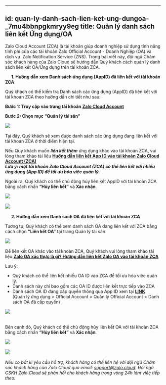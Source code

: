 
---
id: quan-ly-danh-sach-lien-ket-ung-dungoa-_7mu4bbnpgkmryy9eg
title: Quản lý danh sách liên kết Ứng dụng/OA 
---
Zalo Cloud Account (ZCA) là tài khoản giúp doanh nghiệp sử dụng tính năng tính phí của các tài khoản Zalo Official Account - Doanh Nghiệp (OA) và dịch vụ  Zalo Notification Service (ZNS). Trong bài viết này, đội ngũ Chăm sóc khách hàng của Zalo Cloud sẽ hướng dẫn Quý khách cách quản lý danh sách liên kết OA/Ứng dụng trên tài khoản ZCA. 

     **1. Hướng dẫn xem Danh sách ứng dụng (AppID) đã liên kết với tài khoản ZCA** 

Quý khách có thể kiểm tra Danh sách các ứng dụng (AppID) đã liên kết với tài khoản ZCA theo hướng dẫn chi tiết như sau: 

**Bước 1: Truy cập vào trang tài khoản** [**Zalo Cloud Account**](https://account.zalo.cloud/spending/overview)  

**Bước 2: Chọn mục “Quản lý tài sản”** 

![](https://stc-oa.zdn.vn/uploads/25aae0d90ca3d3b0f2ab586562e1782b.png) 

Tại đây, Quý khách sẽ xem được danh sách các ứng dụng đang liên kết với tài khoản ZCA ở thời điểm hiện tại.  

Nếu Quý khách muốn _**liên kết thêm**_ ứng dụng khác vào tài khoản ZCA, vui lòng tham khảo tài liệu [**Hướng dẫn liên kết App ID vào tài khoản Zalo Cloud Account (ZCA)**](https://zalo.cloud/blog/huong-dan-lien-ket-app-id-vao-tai-khoan-zalo-cloud-account-zca/vvurnnpbnqgn8dzbrv)   
_**Lưu ý: một tài khoản Zalo Cloud Account (ZCA) có thể liên kết với nhiều ứng dụng (App ID) để tối ưu hóa việc quản lý.**_ 

Ngoài ra, Quý khách có thể chủ động hủy liên kết AppID với tài khoản ZCA bằng cách nhấn **“Hủy liên kết”** và **Xác nhận**.  

![](https://stc-oa.zdn.vn/uploads/86a607cc7d9ef2121d73dbf292755be4.png) 

![](https://stc-oa.zdn.vn/uploads/b89c78eb44a6b4cd5305429ffa364921.png) 

     **2. Hướng dẫn xem Danh sách OA đã liên kết với tài khoản ZCA** 

  
Tương tự, Quý khách có thể xem danh sách OA đang liên kết với ZCA bằng cách chọn **“Liên kết OA”** tại trang Quản lý tài sản. 

![](https://stc-oa.zdn.vn/uploads/413e3898fad09ae06d1974dc34cedaa5.png) 

Để liên kết OA khác vào tài khoản ZCA, Quý khách vui lòng tham khảo tài liệu [**Zalo OA xác thực là gì? Hướng dẫn liên kết Zalo OA vào tài khoản ZCA**](https://zalo.cloud/blog/zalo-oa-xac-thuc-la-gi-huong-dan-lien-ket-zalo-oa-vao-tai-khoan-zca-/kguqjeadm9y4bnaya) 

Lưu ý:  

*   Quý khách có thể liên kết nhiều OA ID vào ZCA để tối ưu hóa việc quản lý. 
*   Danh sách này chỉ bao gồm các OA ID được liên kết trực tiếp vào ZCA 
*   Danh sách OA ID đang cấp quyền thông qua App ID xem tại [**LINK**](https://developers.zalo.me/app/oa/manage)  
    (Quản lý ứng dụng > Official Account > Quản lý Official Account > Danh sách OA đã cấp quyền) 

![](https://stc-oa.zdn.vn/uploads/f93860adca0b647c8c477dba0a8c1602.png)   
 

Bên cạnh đó, Quý khách có thể chủ động hủy liên kết OA với tài khoản ZCA bằng cách nhấn **“Hủy liên kết”** và **Xác nhận**.  

![](https://stc-oa.zdn.vn/uploads/b01c6ce6f70aeb154beb73adca29cb29.png) 

![](https://stc-oa.zdn.vn/uploads/be621ca6032696081f032b1074457c17.png) 

_Nếu có bất kì yêu cầu hỗ trợ, khách hàng có thể liên hệ với đội ngũ Chăm sóc khách hàng của Zalo Cloud qua email:_ [_support@zalo.cloud_](mailto:support@zalo.cloud)_. Đội ngũ CSKH Zalo Cloud sẽ phản hồi cho khách hàng trong vòng 24h làm việc tiếp theo._